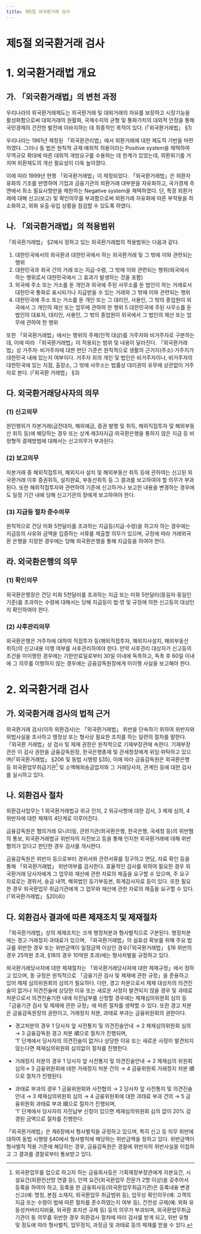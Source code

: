 ```yaml
---
title: 제5절 외국환거래 검사
---
```


# 제5절 외국환거래 검사

# 1. 외국환거래법 개요
## 가. 「외국환거래법」의 변천 과정
우리나라의 외국환거래제도는 외국환거래 및 대외거래의 자유를 보장하고 시장기능을 활성화함으로써 대외거래의 원활화, 국제수지의 균형 및 통화가치의 대외적 안정을 통해 국민경제의 건전한 발전에 이바지하는 데 최종적인 목적이 있다. (「외국환거래법」 §1)

우리나라는 1961년 제정된 「외국환관리법」에서 외환거래에 대한 제도적 기반을 마련하였다. 그러나 동 법은 원칙적 규제·예외적 허용이라는 Positive system을 채택하여 무역규모 확대에 따른 대외적 개방요구를 수용하는 데 한계가 있었는데, 외환위기를 거치며 외환제도의 개선 필요성이 더욱 높아졌다.

이에 따라 1999년 현행 「외국환거래법」이 제정되었다. 「외국환거래법」은 외환자유화의 기조를 반영하여 기업과 금융기관의 외환거래 대부분을 자유화하고, 국가경제 측면에서 최소 필요사항만을 제한하는 Negative system을 채택하였다. 단, 특정 외환거래에 대해 신고(보고) 및 확인의무를 부과함으로써 외환거래 자유화에 따른 부작용을 최소화하고, 외화 유출·유입 상황을 점검할 수 있도록 하였다.

## 나. 「외국환거래법」의 적용범위
「외국환거래법」 §2에서 정하고 있는 외국환거래법의 적용범위는 다음과 같다.
1. 대한민국에서의 외국환과 대한민국에서 하는 외국환거래 및 그 밖에 이와 관련되는 행위
2. 대한민국과 외국 간의 거래 또는 지급·수령, 그 밖에 이와 관련되는 행위(외국에서 하는 행위로서 대한민국에서 그 효과가 발생하는 것을 포함)
3. 외국에 주소 또는 거소를 둔 개인과 외국에 주된 사무소를 둔 법인이 하는 거래로서 대한민국 통화로 표시되거나 지급받을 수 있는 거래와 그 밖에 이와 관련되는 행위
4. 대한민국에 주소 또는 거소를 둔 개인 또는 그 대리인, 사용인, 그 밖의 종업원이 외국에서 그 개인의 재산 또는 업무에 관하여 한 행위
5 대한민국에 주된 사무소를 둔 법인의 대표자, 대리인, 사용인, 그 밖의 종업원이 외국에서 그 법인의 재산 또는 업무에 관하여 한 행위

또한 「외국환거래법」에서는 행위의 주체(인적 대상)를 거주자와 비거주자로 구분하는데, 이에 따라 「외국환거래법」이 적용되는 범위 및 내용이 달라진다. 「외국환거래법」상 거주자· 비거주자에 대한 판단 기준은 원칙적으로 생활의 근거지(주소)·거주지가 대한민국 내에 있는지 여부이다. 거주자 외의 개인 및 법인은 비거주자이나, 비거주자의 대한민국에 있는 지점, 출장소, 그 밖에 사무소는 법률상 대리권의 유무에 상관없이 거주자로 본다. (「외국환 거래법」 §3)

## 다. 외국환거래당사자의 의무
### (1) 신고의무
원인행위가 자본거래(금전대차, 해외예금, 증권 발행 및 취득, 해외직접투자 및 해외부동산 취득 등)에 해당하는 경우 또는 상계·제3자지급·외국환은행을 통하지 않은 지급 등 비정형적 결제방법에 대해서는 신고의무가 부과된다.
### (2) 보고의무
자본거래 중 해외직접투자, 해외지사 설치 및 해외부동산 취득 등에 관하여는 신고된 외국환거래 이후 증권취득, 설치완료, 부동산취득 등 그 결과를 보고하여야 할 의무가 부과 된다. 또한 해외직접투자와 관련하여 기존에 신고하거나 보고한 내용을 변경하는 경우에도 일정 기간 내에 당해 신고기관의 장에게 보고하여야 한다.
### (3) 지급등 절차 준수의무
원칙적으로 건당 미화 5천달러를 초과하는 지급등(지급·수령)을 하고자 하는 경우에는 지급등의 사유와 금액을 입증하는 서류를 제출할 의무가 있으며, 규정에 따라 거래외국환 은행을 지정한 경우에는 당해 외국환은행을 통해 지급등을 하여야 한다.

## 라. 외국환은행의 의무
### (1) 확인의무
외국환은행장은 건당 미화 5천달러를 초과하는 지급 또는 미화 5만달러(동일자·동일인 기준)를 초과하는 수령에 대해서는 당해 지급등이 법·영 및 규정에 의한 신고등의 대상인지 확인하여야 한다.
### (2) 사후관리의무
외국환은행은 거주자에 대하여 직접투자 등(해외직접투자, 해외지사설치, 해외부동산 취득)의 신고내용 이행 여부를 사후관리하여야 한다. 만약 사후관리 대상자가 신고등의 조건을 미이행한 경우에는 기한만료일로부터 30일 이내에 독촉하고, 독촉 후 60일 이내에 그 의무를 이행하지 않는 경우에는 금융감독원장에게 미이행 사실을 보고해야 한다.

# 2. 외국환거래 검사

## 가. 외국환거래 검사의 법적 근거
외국환거래 검사(이하 외환검사)는 「외국환거래법」 위반을 단속하기 위하여 위반자와 위법사실을 조사하고 행정상 또는 형사상 필요한 조치를 하는 일련의 절차를 말한다. 「외국환 거래법」상 검사 및 제재 권한은 원칙적으로 기재부장관에 속한다. 기재부장관은 이 검사 권한을 금융감독원장, 한국은행총재 및 관세청장에게 위임·위탁하고 있으며(「외국환거래법」 §206 및 동법 시행령 §35), 이에 따라 금융감독원은 외국환은행 등 외국환업무취급기관[^1] 및 소액해외송금업자와 그 거래당사자, 관계인 등에 대한 검사를 실시하고 있다.

[^1]: 외국환업무를 업으로 하고자 하는 금융회사등은 기획재정부장관에게 자본요건, 시설요건(외환전산망 연결 등), 인력 요건(외국환업무 전문가 2명 이상)을 갖추어서 등록을 하여야 하고, 등록을 한 금융회사등(외국환업무취급기관)은 등록내용 변경 신고(예: 명칭, 본점 소재지, 외국환업무 취급범위 등), 업무상 확인의무(예: 고객의 지급 또는 수령이 법에 따른 절차를 준수하였는지 여부 등), 건전성 규제(예: 외화 유동성커버리지비율, 외국환 포지션 규제 등) 등의 의무가 부과되며, 외국환업무취급기관이 동 의무를 위반한 경우 외환검사 절차에 따라 검사를 받게 되고, 위반 유형 및 정도에 따라 형사벌칙, 업무정지, 과징금 및 과태료 등의 제재를 받을 수 있다.

## 나. 외환검사 절차
외환검사업무는 1 외국환거래법규 위규 인지, 2 위규사항에 대한 검사, 3 제재 심의, 4 위반자에 대한 제재의 4단계로 이루어진다.

금융감독원은 혐의거래 모니터링, 관련기관(외국환은행, 한국은행, 국세청 등)의 위반혐의 통보, 외국환거래법규 위반자의 자진보고 등을 통해 인지한 외국환거래에 대해 위반혐의가 있다고 판단한 경우 검사를 개시한다.

금융감독원은 위반자 등으로부터 경위서와 관련서류를 징구하고 면담, 자료 확인 등을 통해 「외국환거래법」 위반여부를 검사한다. 효율적인 검사를 위하여 필요한 경우 외국환거래 당사자에게 그 업무와 재산에 관한 자료의 제출을 요구할 수 있으며, 주 요구 자료로는 경위서, 송금 내역, 해외법인 등기부등본, 회계감사자료 등이 있다. 또한 필요한 경우 외국환업무 취급기관에게 그 업무와 재산에 관한 자료의 제출을 요구할 수 있다.(「외국환거래법」 §20(4))

<CenterImg src ="/fs/6500_1.png" caption ="외환검사 업무흐름표" />

## 다. 외환검사 결과에 따른 제재조치 및 제재절차
「외국환거래법」상의 제재조치는 크게 행정처분과 형사벌칙으로 구분된다. 행정처분에는 경고·거래정지·과태료가 있으며, 「외국환거래법」의 실효성 확보를 위해 주요 법규를 위반한 경우 또는 위반금액이 일정금액 이상인 경우(「외국환거래법」 §16 위반의 경우 25억원 초과, §18의 경우 10억원 초과)에는 형사처벌을 규정하고 있다.

외국환거래당사자에 대한 제재절차는 「외국환거래당사자에 대한 제재규정」에서 정하고 있으며, 동 규정은 원칙적으로 「금융기관 검사 및 제재에 관한 규정」을 준용하고 있어 제재 심의위원회의 심의가 필요하다. 다만, 경고 처분으로서 제재 대상자의 의견진술이 없거나 의견진술에 상당한 이유 또는 새로운 사정이 발견되지 않을 경우 및 과태료 처분으로서 의견진술기한 내에 자진납부를 신청할 경우에는 제재심의위원회 심의 등 「금융기관 검사 및 제재에 관한 규정」에 따른 절차를 생략할 수 있다. 또한 경고 처분은 금융감독원장의 권한이고, 거래정지 처분, 과태료 부과는 금융위원회의 권한이다.

- 경고처분의 경우 1 당사자 앞 사전통지 및 의견진술안내 → 2 제재심의위원회 심의→ 3 금융감독원 경고 처분 順으로 절차가 진행되며, <br/>
‘1’ 단계에서 당사자의 의견진술이 없거나 상당한 이유 또는 새로운 사정이 발견되지 않는다면 제재심의위원회 심의없이 절차를 진행한다.

- 거래정지 처분의 경우 1 당사자 앞 사전통지 및 의견진술안내 → 2 제재심의 위원회 심의→ 3 금융위원회에 대한 거래정지 처분 건의 → 4 금융위원회 거래정지 처분 順으로 절차가 진행된다.
- 과태료 부과의 경우 1 금융위원회와 사전협의 → 2 당사자 앞 사전통지 및 의견진술안내 → 3 제재심의위원회 심의 → 4 금융위원회에 대한 과태료 부과 건의 → 5 금융위원회 과태료 부과 順으로 절차가 진행되며, <br/>‘1’ 단계에서 당사자의 자진납부 신청이 있으면 제재심의위원회 심의 없이 20% 감경된 금액으로 절차를 진행한다.

「외국환거래법」은 제6장에서 형사벌칙을 규정하고 있으며, 특히 신고 등 의무 위반에 대하여 동법 시행령 §40에서 형사벌칙에 해당하는 위반금액을 정하고 있다. 위반금액이 형사벌칙 적용 기준에 해당하는 경우, 금융감독원은 경찰에 위반자의 위반사실을 이첩하고 그 결과를 경찰로부터 통보받고 있다.
